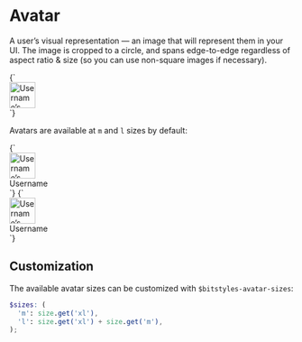 
<Meta title="Atoms/Avatar" />

# Avatar

A user’s visual representation — an image that will represent them in your UI. The image is cropped to a circle, and spans edge-to-edge regardless of aspect ratio & size (so you can use non-square images if necessary).

<Canvas>
  <Story name="Avatar">
    {`
      <div class="a-avatar">
        <img src="https://placekitten.com/100/100" width="46" height="46" alt="Username’s avatar" />
      </div>
    `}
  </Story>
</Canvas>

Avatars are available at `m` and `l` sizes by default:

<Canvas isColumn>
  <Story name="a-avatar--m">
    {`
      <div class="u-flex u-items-center">
        <div class="a-avatar a-avatar--m u-flex u-items-center">
          <img src="https://placekitten.com/100/100" width="46" height="46" alt="Username’s avatar" />
        </div>
        <span class="u-margin-s-left">Username</span>
      </div>
    `}
  </Story>
  <Story name="a-avatar--l">
    {`
      <div class="u-flex u-items-center">
        <div class="a-avatar a-avatar--l u-flex u-items-center">
          <img src="https://placekitten.com/100/100" width="46" height="46" alt="Username’s avatar" />
        </div>
        <span class="u-margin-s-left">Username</span>
      </div>
    `}
  </Story>
</Canvas>

## Customization

The available avatar sizes can be customized with `$bitstyles-avatar-sizes`:

```scss
$sizes: (
  'm': size.get('xl'),
  'l': size.get('xl') + size.get('m'),
);
```
